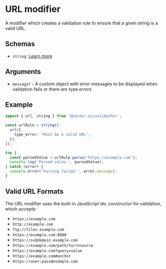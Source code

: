 # URL modifier

A modifier which creates a validation rule to ensure that a given string is a valid URL.

## Schemas

- `string`: [Learn more](/schemas/string)

## Arguments

- `message?` - A custom object with error messages to be displayed when validation fails or there are type errors

## Example

```ts showLineNumbers
import { url, string } from '@nordic-ui/validathor';

const urlRule = string([
  url({
    type_error: "Must be a valid URL",
  }),
]);

try {
  const parsedValue = urlRule.parse('https://example.com');
  console.log('Parsed value:', parsedValue);
} catch (error) {
  console.error('Parsing failed:', error.message);
}
```

## Valid URL Formats

The URL modifier uses the built-in JavaScript `URL` constructor for validation, which accepts:

- `https://example.com`
- `http://example.com`
- `ftp://files.example.com`
- `https://example.com:8080`
- `https://subdomain.example.com`
- `https://example.com/path/to/resource`
- `https://example.com?query=value`
- `https://example.com#anchor`
- `https://user:pass@example.com`